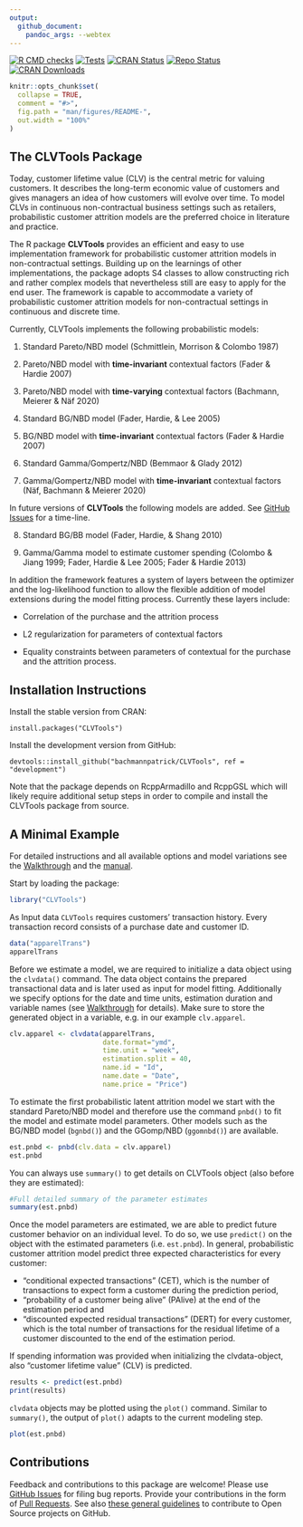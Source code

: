```yaml
---
output: 
  github_document:
    pandoc_args: --webtex
---
```


[![R CMD checks](https://github.com/bachmannpatrick/CLVTools/workflows/R-CMD-check/badge.svg?branch=development)](https://github.com/bachmannpatrick/CLVTools/actions)
[![Tests](https://github.com/bachmannpatrick/CLVTools/workflows/testthat-tests/badge.svg?branch=development)](https://github.com/bachmannpatrick/CLVTools/actions)
[![CRAN Status](http://www.r-pkg.org/badges/version/CLVTools)](https://cran.r-project.org/package=CLVTools)
[![Repo Status](https://www.repostatus.org/badges/latest/active.svg)](https://www.repostatus.org/#active)
[![CRAN Downloads](https://cranlogs.r-pkg.org/badges/CLVTools)](https://cran.r-project.org/package=CLVTools)

<!-- README.md is generated from README.Rmd. Please edit that file -->

```r
knitr::opts_chunk$set(
  collapse = TRUE,
  comment = "#>",
  fig.path = "man/figures/README-",
  out.width = "100%"
)
```

## The CLVTools Package

Today, customer lifetime value (CLV) is the central metric for valuing customers. It describes the long-term economic value of customers and gives managers an idea of how customers will evolve over time. To model CLVs in continuous non-contractual business settings such as retailers, probabilistic customer attrition models are the preferred choice in literature and practice. 


The R package **CLVTools** provides an efficient and easy to use implementation framework for probabilistic customer attrition models in non-contractual settings. Building up on the learnings of other implementations, the package adopts S4 classes to allow constructing rich and rather complex models that nevertheless still are easy to apply for the end user. The framework is capable to accommodate a variety of probabilistic customer attrition models for non-contractual settings in continuous and discrete time.

Currently, CLVTools implements the following probabilistic models:

(1) Standard Pareto/NBD model (Schmittlein, Morrison & Colombo 1987)

(2) Pareto/NBD model with **time-invariant** contextual factors (Fader & Hardie 2007)

(3) Pareto/NBD model with **time-varying** contextual factors (Bachmann, Meierer & Näf 2020)

(4) Standard BG/NBD model (Fader, Hardie, & Lee 2005)

(5) BG/NBD model with **time-invariant** contextual factors (Fader & Hardie 2007)

(6) Standard Gamma/Gompertz/NBD (Bemmaor & Glady 2012)

(7) Gamma/Gompertz/NBD model with **time-invariant** contextual factors (Näf, Bachmann & Meierer 2020)

In future versions of **CLVTools** the following models are added. See [GitHub Issues](https://github.com/bachmannpatrick/CLVTools/projects) for a time-line.

(8) Standard BG/BB model (Fader, Hardie, & Shang 2010)

(9) Gamma/Gamma model to estimate customer spending (Colombo & Jiang 1999; Fader, Hardie & Lee 2005; Fader & Hardie 2013)


In addition the framework features a system of layers between the optimizer and the log-likelihood function to allow the flexible addition of model extensions during the model fitting process. Currently these layers include:

- Correlation of the purchase and the attrition process

- L2 regularization for parameters of contextual factors

- Equality constraints between parameters of contextual for the purchase and the attrition process.



## Installation Instructions
Install the stable version from CRAN:
     
```
install.packages("CLVTools")
```

Install the development version from GitHub:
```
devtools::install_github("bachmannpatrick/CLVTools", ref = "development")
```

Note that the package depends on RcppArmadillo and RcppGSL which will likely require additional setup steps in order to compile and install the CLVTools package from source.


## A Minimal Example
For detailed instructions and all available options and model variations see the [Walkthrough](https://www.clvtools.com/articles/CLVTools.html) and the [manual](https://www.clvtools.com/reference/index.html).

Start by loading the package:
```r
library("CLVTools")
```


As Input data `CLVTools` requires customers' transaction history. Every transaction record consists of a purchase date and customer ID.

```r
data("apparelTrans")
apparelTrans
```

Before we estimate a model, we are required to initialize a data object using the `clvdata()` command. The data object contains the prepared transactional data and is later used as input for model fitting. Additionally we specify options for the date and time units, estimation duration and variable names (see [Walkthrough](https://www.clvtools.com/articles/CLVTools.html) for details). Make sure to store the generated object in a variable, e.g. in our example `clv.apparel`.

```r
clv.apparel <- clvdata(apparelTrans,  
                       date.format="ymd", 
                       time.unit = "week",
                       estimation.split = 40,
                       name.id = "Id",
                       name.date = "Date",
                       name.price = "Price")
```

To estimate the first probabilistic latent attrition model we start with the standard Pareto/NBD model and therefore use the command `pnbd()` to fit the model and estimate model parameters. Other models such as the BG/NBD model (`bgnbd()`) and the GGomp/NBD (`ggomnbd()`) are available.

```r
est.pnbd <- pnbd(clv.data = clv.apparel)
est.pnbd
```

You can always use `summary()` to get details on CLVTools object (also before they are estimated):

```r
#Full detailed summary of the parameter estimates
summary(est.pnbd)
```

Once the model parameters are estimated, we are able to predict future customer behavior on an individual level. To do so, we use `predict()` on the object with the estimated parameters (i.e. `est.pnbd`). In general, probabilistic customer attrition model predict three expected characteristics for every customer:

* "conditional expected transactions" (CET), which is the number of transactions to expect form a customer during the prediction period,
* "probability of a customer being alive" (PAlive) at the end of the estimation period and
* "discounted expected residual transactions" (DERT) for every customer, which is the total number of transactions for the residual lifetime of a customer discounted to the end of the estimation period. 

If spending information was provided when initializing the clvdata-object, also "customer lifetime value" (CLV) is predicted.

```r
results <- predict(est.pnbd)
print(results)

```

`clvdata` objects may be plotted using the `plot()` command. Similar to `summary()`, the output of `plot()` adapts to the current modeling step.

```r
plot(est.pnbd)

```

## Contributions

Feedback and contributions to this package are welcome! Please use [GitHub Issues](https://github.com/bachmannpatrick/CLVTools/issues) for filing bug reports. Provide your contributions in the form of [Pull Requests](https://help.github.com/articles/about-pull-requests/). See also [these general guidelines](https://guides.github.com/activities/contributing-to-open-source/#contributing) to contribute to Open Source projects on GitHub.
